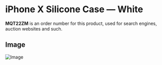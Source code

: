 
# iPhone X Silicone Case — White

<Callout type='info' emoji='👉🏻'>**MQT22ZM** is an order number for this product, used for search engines, auction websites and such.</Callout>

## Image

![Image](https://everycase.imgix.net/everysource/MQT22.webp)
